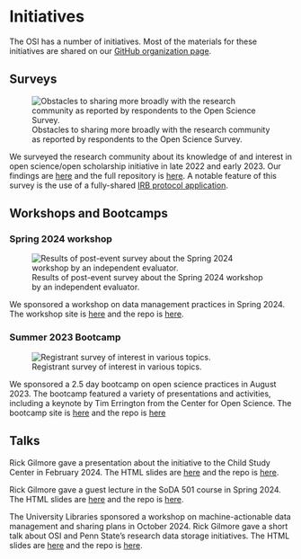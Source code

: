 # Initiatives

The OSI has a number of initiatives.
Most of the materials for these initiatives are shared on our [GitHub organization page](https://github.com/penn-state-open-science).

## Surveys

![Obstacles to sharing more broadly with the research community as reported by respondents to the Open Science Survey.](https://penn-state-open-science.github.io/survey-fall-2022/include/img/fig-obstacles-to-sharing-w-comm-1.png)

We surveyed the research community about its knowledge of and interest in open science/open scholarship initiative in late 2022 and early 2023. 
Our findings are [here](https://penn-state-open-science.github.io/survey-fall-2022/) and the full repository is [here](https://github.com/penn-state-open-science/survey-fall-2022).
A notable feature of this survey is the use of a fully-shared [IRB protocol application](https://penn-state-open-science.github.io/survey-fall-2022/hrp-591.html).

## Workshops and Bootcamps

### Spring 2024 workshop

![Results of post-event survey about the Spring 2024 workshop by an independent evaluator. ](https://penn-state-open-science.github.io/data-mgmt-2024/include/img/post-survey-fig2.png)

We sponsored a workshop on data management practices in Spring 2024.
The workshop site is [here](https://penn-state-open-science.github.io/data-mgmt-2024/) and the repo is [here](https://github.com/data-mgmt-2024/).

### Summer 2023 Bootcamp

![Registrant survey of interest in various topics.](https://penn-state-open-science.github.io/bootcamp-2023/include/img/survey-1-interests-1.png)

We sponsored a 2.5 day bootcamp on open science practices in August 2023.
The bootcamp featured a variety of presentations and activities, including a keynote by Tim Errington from the Center for Open Science.
The bootcamp site is [here](https://penn-state-open-science.github.io/bootcamp-2023/) and the repo is [here](https://github.com/penn-state-open-science/bootcamp-2023)

## Talks

Rick Gilmore gave a presentation about the initiative to the Child Study Center in February 2024. The HTML slides are [here](https://penn-state-open-science.github.io/csc-odds-2024-02-16/) and the repo is [here](https://github.com/penn-state-open-science/csc-odds-2024-02-16).

Rick Gilmore gave a guest lecture in the SoDA 501 course in Spring 2024.
The HTML slides are [here](https://penn-state-open-science.github.io/soda-501-2024-spring/) and the repo is [here](https://github.com/penn-state-open-science/soda-501-2024-spring).

The University Libraries sponsored a workshop on machine-actionable data management and sharing plans in October 2024.
Rick Gilmore gave a short talk about OSI and Penn State's research data storage initiatives.
The HTML slides are [here](https://penn-state-open-science.github.io/machine-actionable-dmsp-2024-10-01/index.html) and the repo is [here](https://github.com/penn-state-open-science/machine-actionable-dmsp-2024-10-01).


